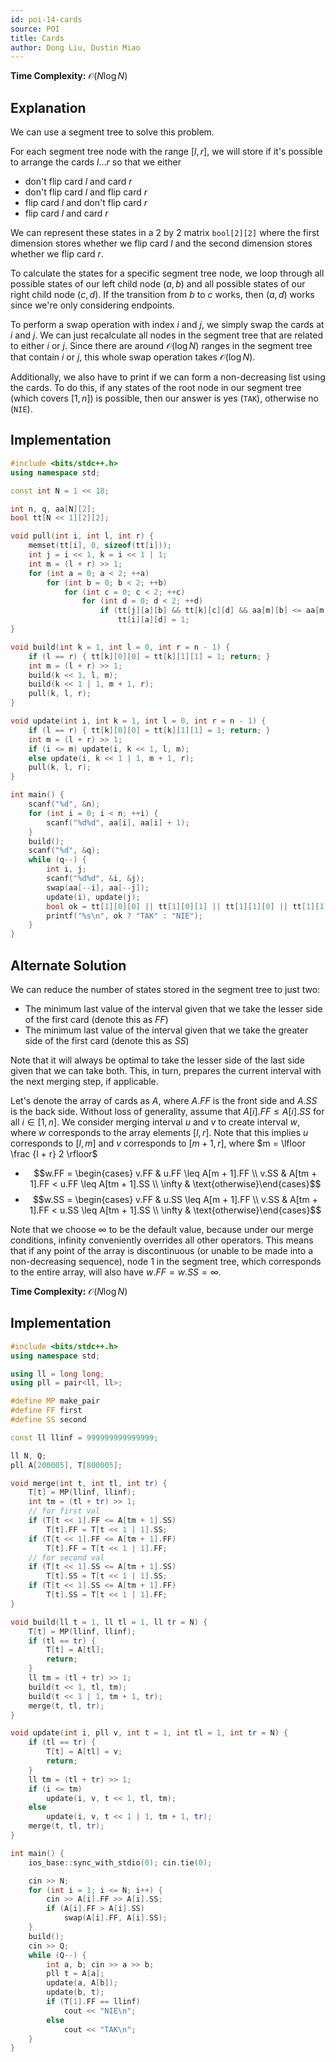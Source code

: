 ```yaml
---
id: poi-14-cards
source: POI
title: Cards
author: Dong Liu, Dustin Miao
---
```


**Time Complexity:** $\mathcal O(N\log N)$

## Explanation

We can use a segment tree to solve this problem.

For each segment tree node with the range $[l, r]$, we will store if it's possible to arrange the cards $l\dots r$ so that we either

- don't flip card $l$ and card $r$
- don't flip card $l$ and flip card $r$
- flip card $l$ and don't flip card $r$
- flip card $l$ and card $r$

We can represent these states in a 2 by 2 matrix `bool[2][2]` where the first dimension stores whether we flip card $l$ and the second dimension stores whether we flip card $r$.

To calculate the states for a specific segment tree node, we loop through all possible states of our left child node $(a, b)$ and all possible states of our right child node $(c, d)$. If the transition from $b$ to $c$ works, then $(a, d)$ works since we're only considering endpoints.

To perform a swap operation with index $i$ and $j$, we simply swap the cards at $i$ and $j$. We can just recalculate all nodes in the segment tree that are related to either $i$ or $j$. Since there are around $\mathcal O(\log N)$ ranges in the segment tree that contain $i$ or $j$, this whole swap operation takes $\mathcal O(\log N)$.

Additionally, we also have to print if we can form a non-decreasing list using the cards. To do this, if any states of the root node in our segment tree (which covers $[1, n]$) is possible, then our answer is yes (`TAK`), otherwise no (`NIE`).

## Implementation
<LanguageSection>

<CPPSection>

```cpp
#include <bits/stdc++.h>
using namespace std;

const int N = 1 << 18;

int n, q, aa[N][2];
bool tt[N << 1][2][2];

void pull(int i, int l, int r) {
	memset(tt[i], 0, sizeof(tt[i]));
	int j = i << 1, k = i << 1 | 1;
	int m = (l + r) >> 1;
	for (int a = 0; a < 2; ++a)
		for (int b = 0; b < 2; ++b)
			for (int c = 0; c < 2; ++c)
				for (int d = 0; d < 2; ++d)
					if (tt[j][a][b] && tt[k][c][d] && aa[m][b] <= aa[m + 1][c])
						tt[i][a][d] = 1;
}

void build(int k = 1, int l = 0, int r = n - 1) {
	if (l == r) { tt[k][0][0] = tt[k][1][1] = 1; return; }
	int m = (l + r) >> 1;
	build(k << 1, l, m);
	build(k << 1 | 1, m + 1, r);
	pull(k, l, r);
}

void update(int i, int k = 1, int l = 0, int r = n - 1) {
	if (l == r) { tt[k][0][0] = tt[k][1][1] = 1; return; }
	int m = (l + r) >> 1;
	if (i <= m) update(i, k << 1, l, m);
	else update(i, k << 1 | 1, m + 1, r);
	pull(k, l, r);
}

int main() {
	scanf("%d", &n);
	for (int i = 0; i < n; ++i) {
		scanf("%d%d", aa[i], aa[i] + 1);
	}
	build();
	scanf("%d", &q);
	while (q--) {
		int i, j;
		scanf("%d%d", &i, &j);
		swap(aa[--i], aa[--j]);
		update(i), update(j);
		bool ok = tt[1][0][0] || tt[1][0][1] || tt[1][1][0] || tt[1][1][1];
		printf("%s\n", ok ? "TAK" : "NIE");
	}
}
```
</CPPSection>

</LanguageSection>

## Alternate Solution

We can reduce the number of states stored in the segment tree to just two:
- The minimum last value of the interval given that we take the lesser side of the first card (denote this as $FF$)
- The minimum last value of the interval given that we take the greater side of the first card (denote this as $SS$)

Note that it will always be optimal to take the lesser side of the last side given that we can take both. This, in turn, prepares the current interval with the next merging step, if applicable.

Let's denote the array of cards as $A$, where $A.FF$ is the front side and $A.SS$ is the back side. Without loss of generality, assume that $A[i].FF \leq A[i].SS$ for all $i \in [1, n]$. We consider merging interval $u$ and $v$ to create interval $w$, where $w$ corresponds to the array elements $[l, r]$. Note that this implies $u$ corresponds to $[l, m]$ and $v$ corresponds to $[m + 1, r]$, where $m = \lfloor \frac {l + r} 2 \rfloor$
- $$w.FF = \begin{cases} v.FF & u.FF \leq A[m + 1].FF \\ v.SS & A[tm + 1].FF < u.FF \leq A[tm + 1].SS \\ \infty & \text{otherwise}\end{cases}$$
- $$w.SS = \begin{cases} v.FF & u.SS \leq A[m + 1].FF \\ v.SS & A[tm + 1].FF < u.SS \leq A[tm + 1].SS \\ \infty & \text{otherwise}\end{cases}$$

Note that we choose $\infty$ to be the default value, because under our merge conditions, infinity conveniently overrides all other operators. This means that if any point of the array is discontinuous (or unable to be made into a non-decreasing sequence), node $1$ in the segment tree, which corresponds to the entire array, will also have $w.FF = w.SS = \infty$.

**Time Complexity:** $\mathcal{O}(N\log{N})$

## Implementation
<LanguageSection>

<CPPSection>

```cpp
#include <bits/stdc++.h>
using namespace std;

using ll = long long;
using pll = pair<ll, ll>;

#define MP make_pair
#define FF first
#define SS second

const ll llinf = 999999999999999;

ll N, Q;
pll A[200005], T[800005];

void merge(int t, int tl, int tr) {
	T[t] = MP(llinf, llinf);
	int tm = (tl + tr) >> 1;
	// for first val
	if (T[t << 1].FF <= A[tm + 1].SS)
		T[t].FF = T[t << 1 | 1].SS;
	if (T[t << 1].FF <= A[tm + 1].FF)
		T[t].FF = T[t << 1 | 1].FF;
	// for second val
	if (T[t << 1].SS <= A[tm + 1].SS)
		T[t].SS = T[t << 1 | 1].SS;
	if (T[t << 1].SS <= A[tm + 1].FF)
		T[t].SS = T[t << 1 | 1].FF;
}

void build(ll t = 1, ll tl = 1, ll tr = N) {
	T[t] = MP(llinf, llinf);
	if (tl == tr) {
		T[t] = A[tl];
		return;
	}
	ll tm = (tl + tr) >> 1;
	build(t << 1, tl, tm);
	build(t << 1 | 1, tm + 1, tr);
	merge(t, tl, tr);
}

void update(int i, pll v, int t = 1, int tl = 1, int tr = N) {
	if (tl == tr) {
		T[t] = A[tl] = v;
		return;
	}
	ll tm = (tl + tr) >> 1;
	if (i <= tm)
		update(i, v, t << 1, tl, tm);
	else
		update(i, v, t << 1 | 1, tm + 1, tr);
	merge(t, tl, tr);
}

int main() {
	ios_base::sync_with_stdio(0); cin.tie(0);

	cin >> N;
	for (int i = 1; i <= N; i++) {
		cin >> A[i].FF >> A[i].SS;
		if (A[i].FF > A[i].SS)
			swap(A[i].FF, A[i].SS);
	}
	build();
	cin >> Q;
	while (Q--) {
		int a, b; cin >> a >> b;
		pll t = A[a];
		update(a, A[b]);
		update(b, t);
		if (T[1].FF == llinf)
			cout << "NIE\n";
		else
			cout << "TAK\n";
	}
}
```
</CPPSection>

</LanguageSection>
